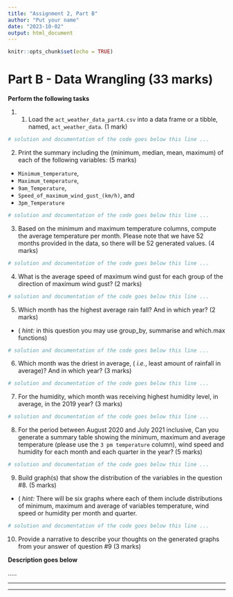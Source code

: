 ```yaml
---
title: "Assignment 2, Part B"
author: "Put your name"
date: "2023-10-02"
output: html_document
---
```


```r
knitr::opts_chunk$set(echo = TRUE)
```

# Part B - Data Wrangling			(33 marks)

**Perform the following tasks**

1. 1. Load the `act_weather_data_partA.csv` into a data frame or a tibble, named, `act_weather_data`. (1 mark)

```r
# solution and documentation of the code goes below this line ...

```

2. Print the summary including the (minimum, median, mean, maximum) of each of the following variables: (5 marks)
  + `Minimum_temperature`,
  + `Maximum_temperature`,
  + ` 9am_Temperature`,
  + ` Speed_of_maximum_wind_gust_(km/h)`, and
  + `3pm_Temperature`

```r
# solution and documentation of the code goes below this line ...

```

3. Based on the minimum and maximum temperature columns, compute the average temperature per month. Please note that we have 52 months provided in the data, so there will be 52 generated values. (4 marks)

```r
# solution and documentation of the code goes below this line ...

```

4. What is the average speed of maximum wind gust for each group of the direction of maximum wind gust? (2 marks)

```r
# solution and documentation of the code goes below this line ...

```

5. Which month has the highest average rain fall? And in which year? (2 marks) 
- ( _hint:_ in this question you may use group_by, summarise and which.max functions)

```r
# solution and documentation of the code goes below this line ...

```

6. Which month was the driest in average, ( _i.e._, least amount of rainfall in average)? And in which year? (3 marks)

```r
# solution and documentation of the code goes below this line ...

```

7. For the humidity, which month was receiving highest humidity level, in average, in the 2019 year? (3 marks)

```r
# solution and documentation of the code goes below this line ...

```

8. For the period between August 2020 and July 2021 inclusive, Can you generate a summary table showing the minimum, maximum and average temperature (please use the `3 pm temperature` column), wind speed and humidity for each month and each quarter in the year? (5 marks)

```r
# solution and documentation of the code goes below this line ...

```

9. Build graph(s) that show the distribution of the variables in the question #8. (5 marks)
- ( _hint:_ There will be six graphs where each of them include distributions of minimum, maximum and average of variables temperature, wind speed or humidity per month and quarter.

```r
# solution and documentation of the code goes below this line ...

```

10. Provide a narrative to describe your thoughts on the generated graphs from your answer of question #9 (3 marks)

**Description goes below**

.....

----

*** 